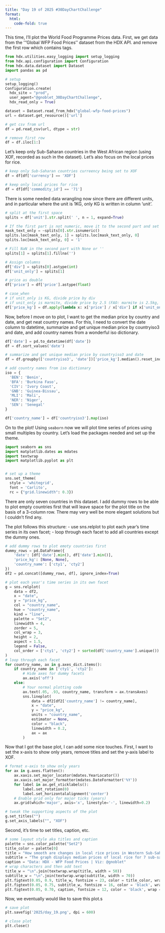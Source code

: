 ```yaml
---
title: "Day 19 of 2025 #30DayChartChallenge"
format:
  html:
    code-fold: true
---
```


This time, I'll plot the World Food Programme Prices data. First, we get data from the '''Global WFP Food Prices'' dataset from the HDX API. and remove the first row which contains tags.

```python
from hdx.utilities.easy_logging import setup_logging
from hdx.api.configuration import Configuration
from hdx.data.dataset import Dataset
import pandas as pd
```

```python
# setup
setup_logging()
Configuration.create(
  hdx_site = "prod", 
  user_agent="@gnoblet_30DayChartChallenge", 
  hdx_read_only = True)

dataset = Dataset.read_from_hdx("global-wfp-food-prices")
url = dataset.get_resource()['url']

# get csv from url
df = pd.read_csv(url, dtype = str)

# remove first row
df = df.iloc[1:]
```

Let's keep only Sub-Saharan countries in the West African region (using XOF, recorded as such in the dataset). Let's also focus on the local prices for rice.

```python
# keep only Sub-Saharan countries curreency being set to XOF
df = df[df['currency'] == 'XOF']

# keep only local prices for rice
df = df[df['commodity_id'] == '71']
```


There is some needed data wrangling now since there are different units, and in particular where the unit is 1KG, only KG is written in column 'unit'.
```python
# split at the first space
splits = df['unit'].str.split(' ', n = 1, expand=True)

# If the first part is not numeric, move it to the second part and set the first to '0'
mask_text_only = ~splits[0].str.isnumeric()
splits.loc[mask_text_only, 1] = splits.loc[mask_text_only, 0]
splits.loc[mask_text_only, 0] = '1'

# Fill NaN in the second part with None or ''
splits[1] = splits[1].fillna('')

# Assign columns
df['div'] = splits[0].astype(int)
df['unit_only'] = splits[1]

# price as double
df['price'] = df['price'].astype(float)

# case_when 
# if unit_only is KG, divide price by div
# if unit_only is marmite, divide price by 2.5 (FAO: marmite is 2.5kg, seems to be in Haiti only, can be removed eventually since HTI is not XOF)
df['price_kg'] = df.apply(lambda x: x['price'] / x['div'] if x['unit_only'] == 'KG' else x['price'] / 2.5, axis=1)

```

Now, before I move on to plot, I want to get the median price by country and date, and get neat country names. For this, I need to convert the date column to datetime, summarize and get unique median price by countryiso3 and date, and add country names from a wonderful iso dictionary.
```python
df['date'] = pd.to_datetime(df['date'])
df = df.sort_values('date')

# summarize and get unique median price by countryiso3 and date
df = df.groupby(['countryiso3', 'date'])['price_kg'].median().reset_index()
```

```python
# add country names from iso dictionary
iso = {
  'BEN': 'Benin',
  'BFA': 'Burkina Faso',
  'CIV': 'Ivory Coast',
  'GNB': 'Guinea-Bissau',
  'MLI': 'Mali',
  'NER': 'Niger',
  'SEN': 'Senegal'
}

df['country_name'] = df['countryiso3'].map(iso)

```

On to the plot! Using `seaborn` now we will plot time series of prices using small multiples by country. Let's load the packages needed and set up the theme.

```python
import seaborn as sns
import matplotlib.dates as mdates
import textwrap
import matplotlib.pyplot as plt


# set up a theme
sns.set_theme(
  style = 'whitegrid',
  font = 'Carlito',
  rc = {"grid.linewidth": 0.3})
```

There are only seven countries in this dataset. I add dummy rows to be able to plot empty countries first that will leave space for the plot title on the basis of a 3-column row. There may very well be more elegant solutions but I couldn't find any.

The plot follows this structure:
- use sns.relplot to plot each year's time series in its own facet;
- loop through each facet to add all countries except the dummy ones.

```python
# add dummy rows to plot emoty countries first
dummy_rows = pd.DataFrame({
    'date': [df['date'].min(), df['date'].min()],
    'price_kg': [None, None],
    'country_name': ['cty1', 'cty2']
})
df2 = pd.concat([dummy_rows, df], ignore_index=True)

# plot each year's time series in its own facet
g = sns.relplot(
    data = df2,
    x = "date", 
    y = "price_kg", 
    col = "country_name", 
    hue = "country_name",
    kind = "line",
    palette = "Set2", 
    linewidth = 4, 
    zorder = 5,
    col_wrap = 3, 
    height = 2, 
    aspect = 1.5, 
    legend = False,
    col_order = ['cty1', 'cty2'] + sorted(df['country_name'].unique())
)
# loop through each facet
for country_name, ax in g.axes_dict.items():
    if country_name in ['cty1', 'cty2']:
        # Hide axes for dummy facets
        ax.axis('off')
    else:
        # Your normal plotting code
        ax.text(.05, .93, country_name, transform = ax.transAxes)
        sns.lineplot(
            data = df2[df2['country_name'] != country_name], 
            x = "date", 
            y = "price_kg", 
            units = "country_name",
            estimator = None,
            color = "black", 
            linewidth = 0.2, 
            ax = ax
        )
```

Now that I got the base plot, I can add some nice touches. First, I want to set the x-axis to show only years, remove titles and set the y-axis label to XOF.

```python
# format x-axis to show only years
for ax in g.axes.flatten():
    ax.xaxis.set_major_locator(mdates.YearLocator())
    ax.xaxis.set_major_formatter(mdates.DateFormatter('%Y'))
    for label in ax.get_xticklabels():
        label.set_rotation(0)
        label.set_horizontalalignment('center')
    # Enable grid only for major ticks (years)
    ax.grid(which='major', axis='x', linestyle='-', linewidth=0.2)

# tweak the supporting aspects of the plot
g.set_titles("")
g.set_axis_labels("", "XOF")
```

Second, it's time to set titles, caption, etc.
```python

# some layout style aka titles and caption
palette = sns.color_palette("Set2")
title_color = palette[0]
title = "How smooth are changes in local rice prices in Western Sub-Saharan Africa?"
subtitle = "The graph displays median prices of local rice for 7 sub-sahar an countries from 2022 to today, where XOF is the main currency---coded as such in the dataset. The associated Quarto document emphasizes both how to download data from the HDX API and the use of small multiples to show the evolution of prices over time across countries."
caption = "Data: HDX - WFP Food Prices | Viz: @gnoblet"
# wrap characters and then add text
title_w = "\n".join(textwrap.wrap(title, width = 50))
subtitle_w = "\n".join(textwrap.wrap(subtitle, width = 70))
plt.figtext(0.05, 0.9, title_w, fontsize = 23, color = title_color, wrap = True)
plt.figtext(0.05, 0.75, subtitle_w, fontsize = 16, color = 'black', wrap = True)
plt.figtext(0.05, 0.70, caption, fontsize = 12, color = 'black', wrap = True)

```

Now, we eventually would like to save this plot.s

```python
# save plot
plt.savefig('2025/day_19.png', dpi = 600)

# close plot
plt.close()

```